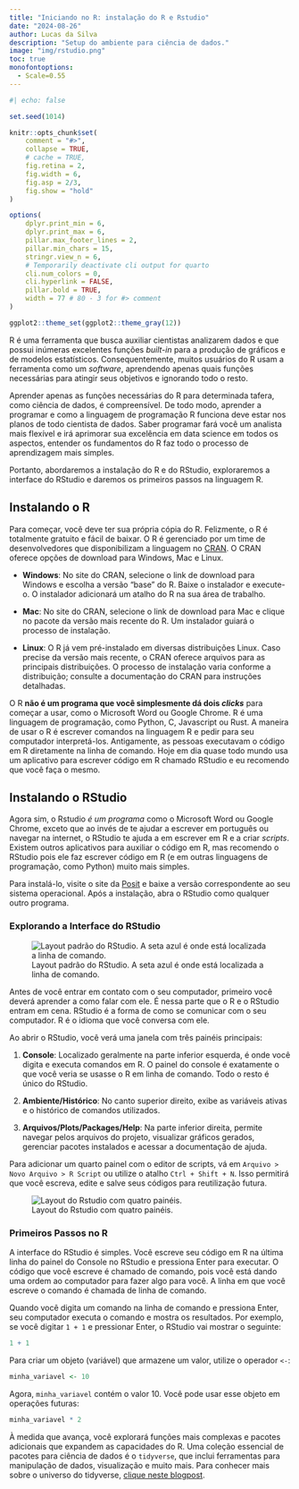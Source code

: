 ```yaml
---
title: "Iniciando no R: instalação do R e Rstudio"
date: "2024-08-26"
author: Lucas da Silva
description: "Setup do ambiente para ciência de dados."
image: "img/rstudio.png"
toc: true
monofontoptions: 
  - Scale=0.55
---
```


```r
#| echo: false

set.seed(1014)

knitr::opts_chunk$set(
    comment = "#>",
    collapse = TRUE,
    # cache = TRUE,
    fig.retina = 2,
    fig.width = 6,
    fig.asp = 2/3,
    fig.show = "hold"
)

options(
    dplyr.print_min = 6,
    dplyr.print_max = 6,
    pillar.max_footer_lines = 2,
    pillar.min_chars = 15,
    stringr.view_n = 6,
    # Temporarily deactivate cli output for quarto
    cli.num_colors = 0,
    cli.hyperlink = FALSE,
    pillar.bold = TRUE,
    width = 77 # 80 - 3 for #> comment
)

ggplot2::theme_set(ggplot2::theme_gray(12))
```

R é uma ferramenta que busca auxiliar cientistas analizarem dados e que possui inúmeras excelentes funções *built-in* para a produção de gráficos e de modelos estatísticos. Consequentemente, muitos usuários do R usam a ferramenta como um *software*, aprendendo apenas quais funções necessárias para atingir seus objetivos e ignorando todo o resto.

Aprender apenas as funções necessárias do R para determinada tafera, como ciência de dados, é compreensível. De todo modo, aprender a programar e como a linguagem de programação R funciona deve estar nos planos de todo cientista de dados. Saber programar fará você um analista mais flexível e irá aprimorar sua excelência em data science em todos os aspectos, entender os fundamentos do R faz todo o processo de aprendizagem mais simples.

Portanto, abordaremos a instalação do R e do RStudio, exploraremos a interface do RStudio e daremos os primeiros passos na linguagem R.

## Instalando o R

Para começar, você deve ter sua própria cópia do R. Felizmente, o R é totalmente gratuito e fácil de baixar. O R é gerenciado por um time de desenvolvedores que disponibilizam a linguagem no [CRAN](https://cran.r-project.org/). O CRAN oferece opções de download para Windows, Mac e Linux.

- **Windows**: No site do CRAN, selecione o link de download para Windows e escolha a versão "base" do R. Baixe o instalador e execute-o. O instalador adicionará um atalho do R na sua área de trabalho.

- **Mac**: No site do CRAN, selecione o link de download para Mac e clique no pacote da versão mais recente do R. Um instalador guiará o processo de instalação.

- **Linux**: O R já vem pré-instalado em diversas distribuições Linux. Caso precise da versão mais recente, o CRAN oferece arquivos para as principais distribuições. O processo de instalação varia conforme a distribuição; consulte a documentação do CRAN para instruções detalhadas.

O R **não é um programa que você simplesmente dá dois *clicks*** para começar a usar, como o Microsoft Word ou Google Chrome. R é uma linguagem de programação, como Python, C, Javascript ou Rust. A maneira de usar o R é escrever comandos na linguagem R e pedir para seu computador interpretá-los. Antigamente, as pessoas executavam o código em R diretamente na linha de comando. Hoje em dia quase todo mundo usa um aplicativo para escrever código em R chamado RStudio e eu recomendo que você faça o mesmo.

## Instalando o RStudio

Agora sim, o Rstudio *é um programa* como o Microsoft Word ou Google Chrome, exceto que ao invés de te ajudar a escrever em português ou navegar na internet, o RStudio te ajuda a em escrever em R e a criar *scripts*. Existem outros aplicativos para auxiliar o código em R, mas recomendo o RStudio pois ele faz escrever código em R (e em outras linguagens de programação, como Python) muito mais simples.

Para instalá-lo, visite o site da [Posit](https://posit.co/) e baixe a versão correspondente ao seu sistema operacional. Após a instalação, abra o RStudio como qualquer outro programa.

### Explorando a Interface do RStudio

![Layout padrão do RStudio. A seta azul é onde está localizada a linha de comando.](img/ui.png)

Antes de você entrar em contato com o seu computador, primeiro você deverá aprender a como falar com ele. É nessa parte que o R e o RStudio entram em cena. RStudio é a forma de como se comunicar com o seu computador. R é o idioma que você conversa com ele.

Ao abrir o RStudio, você verá uma janela com três painéis principais:

1. **Console**: Localizado geralmente na parte inferior esquerda, é onde você digita e executa comandos em R. O painel do console é exatamente o que você veria se usasse o R em linha de comando. Todo o resto é único do RStudio.

2. **Ambiente/Histórico**: No canto superior direito, exibe as variáveis ativas e o histórico de comandos utilizados. 

3. **Arquivos/Plots/Packages/Help**: Na parte inferior direita, permite navegar pelos arquivos do projeto, visualizar gráficos gerados, gerenciar pacotes instalados e acessar a documentação de ajuda.

Para adicionar um quarto painel com o editor de scripts, vá em `Arquivo > Novo Arquivo > R Script` ou utilize o atalho `Ctrl + Shift + N`. Isso permitirá que você escreva, edite e salve seus códigos para reutilização futura.

![Layout do Rstudio com quatro painéis.](img/rstudio-panes.jpeg)

### Primeiros Passos no R

A interface do RStudio é simples. Você escreve seu código em R na última linha do painel do Console no RStudio e pressiona Enter para executar. O código que você escreve é chamado de comando, pois você está dando uma ordem ao computador para fazer algo para você. A linha em que você escreve o comando é chamada de linha de comando.

Quando você digita um comando na linha de comando e pressiona Enter, seu computador executa o comando e mostra os resultados. Por exemplo, se você digitar `1 + 1` e pressionar Enter, o RStudio vai mostrar o seguinte:

```r
1 + 1
```

Para criar um objeto (variável) que armazene um valor, utilize o operador `<-`:

```r
minha_variavel <- 10
```

Agora, `minha_variavel` contém o valor 10. Você pode usar esse objeto em operações futuras:

```r
minha_variavel * 2
```

À medida que avança, você explorará funções mais complexas e pacotes adicionais que expandem as capacidades do R. Uma coleção essencial de pacotes para ciência de dados é o `tidyverse`, que inclui ferramentas para manipulação de dados, visualização e muito mais. Para conhecer mais sobre o universo do tidyverse, [clique neste blogpost](https://luc-dasilva.github.io/blog/blogposts/introducao-tidyverse/).